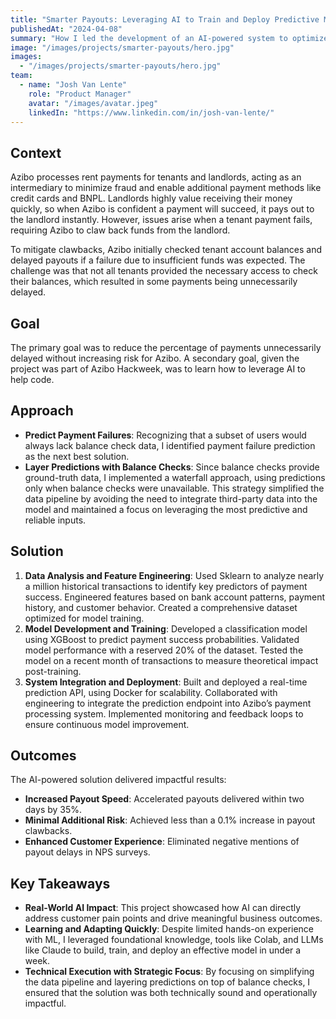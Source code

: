 ```yaml
---
title: "Smarter Payouts: Leveraging AI to Train and Deploy Predictive Models"
publishedAt: "2024-04-08"
summary: "How I led the development of an AI-powered system to optimize payment processing and reduce failed transactions."
image: "/images/projects/smarter-payouts/hero.jpg"
images:
  - "/images/projects/smarter-payouts/hero.jpg"
team:
  - name: "Josh Van Lente"
    role: "Product Manager"
    avatar: "/images/avatar.jpeg"
    linkedIn: "https://www.linkedin.com/in/josh-van-lente/"
---
```


## Context

Azibo processes rent payments for tenants and landlords, acting as an intermediary to minimize fraud and enable additional payment methods like credit cards and BNPL. Landlords highly value receiving their money quickly, so when Azibo is confident a payment will succeed, it pays out to the landlord instantly. However, issues arise when a tenant payment fails, requiring Azibo to claw back funds from the landlord.

To mitigate clawbacks, Azibo initially checked tenant account balances and delayed payouts if a failure due to insufficient funds was expected. The challenge was that not all tenants provided the necessary access to check their balances, which resulted in some payments being unnecessarily delayed.

## Goal
The primary goal was to reduce the percentage of payments unnecessarily delayed without increasing risk for Azibo. A secondary goal, given the project was part of Azibo Hackweek, was to learn how to leverage AI to help code.

## Approach

- **Predict Payment Failures**: Recognizing that a subset of users would always lack balance check data, I identified payment failure prediction as the next best solution.
- **Layer Predictions with Balance Checks**: Since balance checks provide ground-truth data, I implemented a waterfall approach, using predictions only when balance checks were unavailable. This strategy simplified the data pipeline by avoiding the need to integrate third-party data into the model and maintained a focus on leveraging the most predictive and reliable inputs.


## Solution

1. **Data Analysis and Feature Engineering**:
Used Sklearn to analyze nearly a million historical transactions to identify key predictors of payment success.
Engineered features based on bank account patterns, payment history, and customer behavior.
Created a comprehensive dataset optimized for model training.
2. **Model Development and Training**:
Developed a classification model using XGBoost to predict payment success probabilities.
Validated model performance with a reserved 20% of the dataset.
Tested the model on a recent month of transactions to measure theoretical impact post-training.
3. **System Integration and Deployment**:
Built and deployed a real-time prediction API, using Docker for scalability.
Collaborated with engineering to integrate the prediction endpoint into Azibo’s payment processing system.
Implemented monitoring and feedback loops to ensure continuous model improvement.

## Outcomes

The AI-powered solution delivered impactful results:
- **Increased Payout Speed**: Accelerated payouts delivered within two days by 35%.
- **Minimal Additional Risk**: Achieved less than a 0.1% increase in payout clawbacks.
- **Enhanced Customer Experience**: Eliminated negative mentions of payout delays in NPS surveys.


## Key Takeaways

- **Real-World AI Impact**: This project showcased how AI can directly address customer pain points and drive meaningful business outcomes.
- **Learning and Adapting Quickly**: Despite limited hands-on experience with ML, I leveraged foundational knowledge, tools like Colab, and LLMs like Claude to build, train, and deploy an effective model in under a week.
- **Technical Execution with Strategic Focus**: By focusing on simplifying the data pipeline and layering predictions on top of balance checks, I ensured that the solution was both technically sound and operationally impactful.
